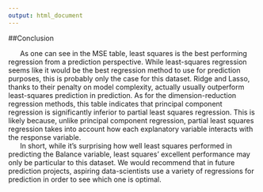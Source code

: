 ```yaml
---
output: html_document
---
```


##Conclusion 



&nbsp;&nbsp;&nbsp;&nbsp;&nbsp; As one can see in the MSE table, least squares is the best performing regression from a prediction perspective. While least-squares regression seems like it would be the best regression method to use for prediction purposes, this is probably only the case for this dataset. Ridge and Lasso, thanks to their penalty on model complexity, actually usually outperform least-squares prediction in prediction. As for the dimension-reduction regression methods, this table indicates that principal component regression is significantly inferior to partial least squares regression. This is likely because, unlike principal component regression, partial least squares regression takes into account how each explanatory variable interacts with the response variable.  
&nbsp;&nbsp;&nbsp;&nbsp;&nbsp; In short, while it's surprising how well least squares performed in predicting the Balance variable, least squares' excellent performance may only be particular to this dataset. We would recommend that in future prediction projects, aspiring data-scientists use a variety of regressions for prediction in order to see which one is optimal. 